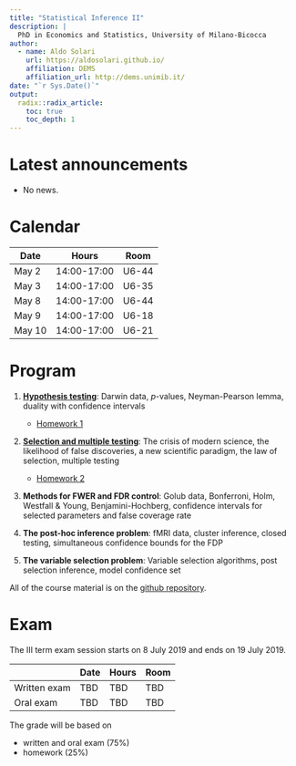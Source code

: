 ```yaml
---
title: "Statistical Inference II"
description: |
  PhD in Economics and Statistics, University of Milano-Bicocca
author:
  - name: Aldo Solari
    url: https://aldosolari.github.io/
    affiliation: DEMS
    affiliation_url: http://dems.unimib.it/
date: "`r Sys.Date()`"
output:
  radix::radix_article:
    toc: true
    toc_depth: 1
---
```


# Latest announcements

* No news.

# Calendar

| Date | Hours | Room |
|------|-------|------|
| May 2 | 14:00-17:00 | U6-44 |
| May 3 | 14:00-17:00 | U6-35 |
| May 8 | 14:00-17:00 | U6-44 |
| May 9 | 14:00-17:00 | U6-18 |
| May 10 | 14:00-17:00 | U6-21 |

# Program

1. [**Hypothesis testing**](https://aldosolari.github.io/SI2/docs/hyptest.html): Darwin data, $p$-values, Neyman-Pearson lemma, duality with confidence intervals
    - [Homework 1](https://aldosolari.github.io/SI2/docs/hw1.pdf)

2. [**Selection and multiple testing**](https://aldosolari.github.io/SI2/docs/selmt.html): 
The crisis of modern science, the likelihood of false discoveries, a new scientific paradigm, the law of selection, multiple testing
    - [Homework 2](https://aldosolari.github.io/SI2/docs/hw2.pdf)

3. **Methods for FWER and FDR control**: Golub data, Bonferroni, Holm, Westfall \& Young, Benjamini-Hochberg, confidence intervals for selected parameters and false coverage rate

4. **The post-hoc inference problem**: fMRI data, cluster inference, closed testing, simultaneous confidence bounds for the FDP

5. **The variable selection problem**: Variable selection algorithms, post selection inference, model confidence set


All of the course material is on the [github repository](https://github.com/aldosolari/SI2).


# Exam

The III term exam session starts on 8 July 2019 and ends on 19 July 2019. 

| | Date | Hours | Room |
|--|------|-------|------|
| Written exam | TBD | TBD | TBD |
| Oral exam | TBD | TBD | TBD |


The grade will be based on

* written and oral exam (75%)
* homework (25%)



